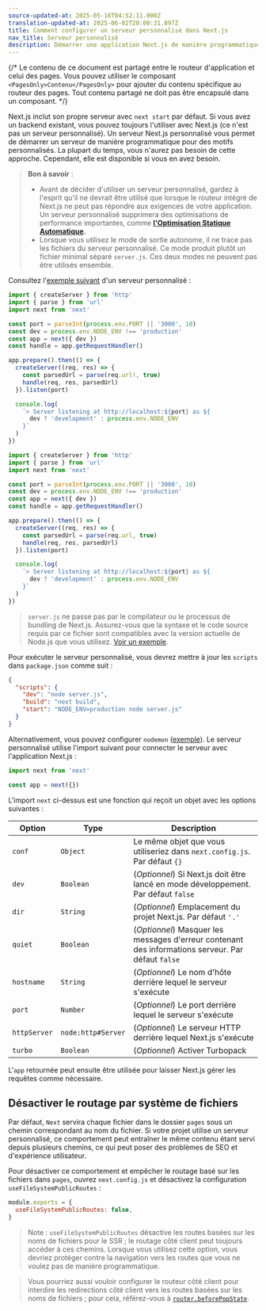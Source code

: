 ```yaml
---
source-updated-at: 2025-05-16T04:52:11.000Z
translation-updated-at: 2025-06-02T20:00:31.897Z
title: Comment configurer un serveur personnalisé dans Next.js
nav_title: Serveur personnalisé
description: Démarrer une application Next.js de manière programmatique en utilisant un serveur personnalisé.
---
```


{/* Le contenu de ce document est partagé entre le routeur d'application et celui des pages. Vous pouvez utiliser le composant `<PagesOnly>Contenu</PagesOnly>` pour ajouter du contenu spécifique au routeur des pages. Tout contenu partagé ne doit pas être encapsulé dans un composant. */}

Next.js inclut son propre serveur avec `next start` par défaut. Si vous avez un backend existant, vous pouvez toujours l'utiliser avec Next.js (ce n'est pas un serveur personnalisé). Un serveur Next.js personnalisé vous permet de démarrer un serveur de manière programmatique pour des motifs personnalisés. La plupart du temps, vous n'aurez pas besoin de cette approche. Cependant, elle est disponible si vous en avez besoin.

> **Bon à savoir** :
>
> - Avant de décider d'utiliser un serveur personnalisé, gardez à l'esprit qu'il ne devrait être utilisé que lorsque le routeur intégré de Next.js ne peut pas répondre aux exigences de votre application. Un serveur personnalisé supprimera des optimisations de performance importantes, comme **[l'Optimisation Statique Automatique](/docs/pages/building-your-application/rendering/automatic-static-optimization).**
> - Lorsque vous utilisez le mode de sortie autonome, il ne trace pas les fichiers du serveur personnalisé. Ce mode produit plutôt un fichier minimal séparé `server.js`. Ces deux modes ne peuvent pas être utilisés ensemble.

Consultez l'[exemple suivant](https://github.com/vercel/next.js/tree/canary/examples/custom-server) d'un serveur personnalisé :

```ts filename="server.ts" switcher
import { createServer } from 'http'
import { parse } from 'url'
import next from 'next'

const port = parseInt(process.env.PORT || '3000', 10)
const dev = process.env.NODE_ENV !== 'production'
const app = next({ dev })
const handle = app.getRequestHandler()

app.prepare().then(() => {
  createServer((req, res) => {
    const parsedUrl = parse(req.url!, true)
    handle(req, res, parsedUrl)
  }).listen(port)

  console.log(
    `> Server listening at http://localhost:${port} as ${
      dev ? 'development' : process.env.NODE_ENV
    }`
  )
})
```

```js filename="server.js" switcher
import { createServer } from 'http'
import { parse } from 'url'
import next from 'next'

const port = parseInt(process.env.PORT || '3000', 10)
const dev = process.env.NODE_ENV !== 'production'
const app = next({ dev })
const handle = app.getRequestHandler()

app.prepare().then(() => {
  createServer((req, res) => {
    const parsedUrl = parse(req.url, true)
    handle(req, res, parsedUrl)
  }).listen(port)

  console.log(
    `> Server listening at http://localhost:${port} as ${
      dev ? 'development' : process.env.NODE_ENV
    }`
  )
})
```

> `server.js` ne passe pas par le compilateur ou le processus de bundling de Next.js. Assurez-vous que la syntaxe et le code source requis par ce fichier sont compatibles avec la version actuelle de Node.js que vous utilisez. [Voir un exemple](https://github.com/vercel/next.js/tree/canary/examples/custom-server).

Pour exécuter le serveur personnalisé, vous devrez mettre à jour les `scripts` dans `package.json` comme suit :

```json filename="package.json"
{
  "scripts": {
    "dev": "node server.js",
    "build": "next build",
    "start": "NODE_ENV=production node server.js"
  }
}
```

Alternativement, vous pouvez configurer `nodemon` ([exemple](https://github.com/vercel/next.js/tree/canary/examples/custom-server)). Le serveur personnalisé utilise l'import suivant pour connecter le serveur avec l'application Next.js :

```js
import next from 'next'

const app = next({})
```

L'import `next` ci-dessus est une fonction qui reçoit un objet avec les options suivantes :

| Option       | Type               | Description                                                                         |
| ------------ | ------------------ | ----------------------------------------------------------------------------------- |
| `conf`       | `Object`           | Le même objet que vous utiliseriez dans `next.config.js`. Par défaut `{}`           |
| `dev`        | `Boolean`          | (_Optionnel_) Si Next.js doit être lancé en mode développement. Par défaut `false`  |
| `dir`        | `String`           | (_Optionnel_) Emplacement du projet Next.js. Par défaut `'.'`                       |
| `quiet`      | `Boolean`          | (_Optionnel_) Masquer les messages d'erreur contenant des informations serveur. Par défaut `false` |
| `hostname`   | `String`           | (_Optionnel_) Le nom d'hôte derrière lequel le serveur s'exécute                    |
| `port`       | `Number`           | (_Optionnel_) Le port derrière lequel le serveur s'exécute                          |
| `httpServer` | `node:http#Server` | (_Optionnel_) Le serveur HTTP derrière lequel Next.js s'exécute                     |
| `turbo`      | `Boolean`          | (_Optionnel_) Activer Turbopack                                                     |

L'`app` retournée peut ensuite être utilisée pour laisser Next.js gérer les requêtes comme nécessaire.

<PagesOnly>

## Désactiver le routage par système de fichiers

Par défaut, `Next` servira chaque fichier dans le dossier `pages` sous un chemin correspondant au nom du fichier. Si votre projet utilise un serveur personnalisé, ce comportement peut entraîner le même contenu étant servi depuis plusieurs chemins, ce qui peut poser des problèmes de SEO et d'expérience utilisateur.

Pour désactiver ce comportement et empêcher le routage basé sur les fichiers dans `pages`, ouvrez `next.config.js` et désactivez la configuration `useFileSystemPublicRoutes` :

```js filename="next.config.js"
module.exports = {
  useFileSystemPublicRoutes: false,
}
```

> Note : `useFileSystemPublicRoutes` désactive les routes basées sur les noms de fichiers pour le SSR ; le routage côté client peut toujours accéder à ces chemins. Lorsque vous utilisez cette option, vous devriez protéger contre la navigation vers les routes que vous ne voulez pas de manière programmatique.

> Vous pourriez aussi vouloir configurer le routeur côté client pour interdire les redirections côté client vers les routes basées sur les noms de fichiers ; pour cela, référez-vous à [`router.beforePopState`](/docs/pages/api-reference/functions/use-router#routerbeforepopstate).

</PagesOnly>